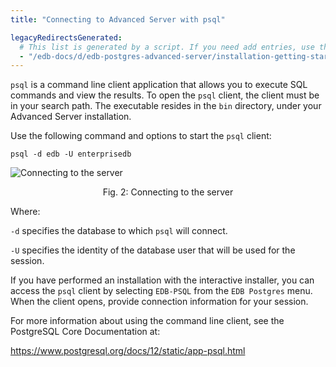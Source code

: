 ```yaml
---
title: "Connecting to Advanced Server with psql"

legacyRedirectsGenerated:
  # This list is generated by a script. If you need add entries, use the `legacyRedirects` key.
  - "/edb-docs/d/edb-postgres-advanced-server/installation-getting-started/installation-guide-for-windows/13/connecting_to_advanced_server_with_psql.html"
---
```


<div id="connecting_to_advanced_server_with_psql" class="registered_link"></div>

`psql` is a command line client application that allows you to execute SQL commands and view the results. To open the `psql` client, the client must be in your search path. The executable resides in the `bin` directory, under your Advanced Server installation.

Use the following command and options to start the `psql` client:

```text
psql -d edb -U enterprisedb
```

![Connecting to the server](../images/connecting_to_server.png)

<div style="text-align: center"> Fig. 2: Connecting to the server </div>


Where:

`-d` specifies the database to which `psql` will connect.

`-U` specifies the identity of the database user that will be used for the session.

If you have performed an installation with the interactive installer, you can access the `psql` client by selecting `EDB-PSQL` from the `EDB Postgres` menu. When the client opens, provide connection information for your session.

For more information about using the command line client, see the PostgreSQL Core Documentation at:

<https://www.postgresql.org/docs/12/static/app-psql.html>
